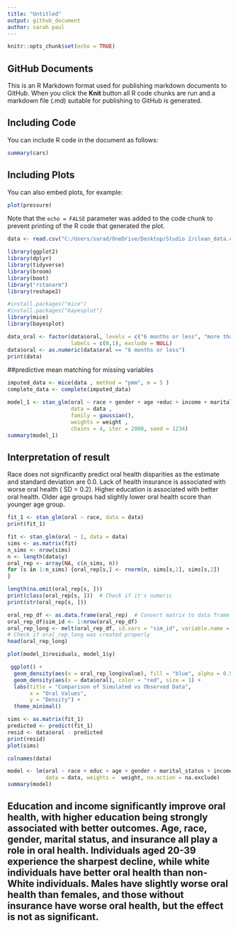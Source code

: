 ```yaml
---
title: "Untitled"
output: github_document
author: sarah paul
---
```


```r
knitr::opts_chunk$set(echo = TRUE)
```

## GitHub Documents

This is an R Markdown format used for publishing markdown documents to GitHub. When you click the **Knit** button all R code chunks are run and a markdown file (.md) suitable for publishing to GitHub is generated.

## Including Code

You can include R code in the document as follows:

```r
summary(cars)
```

## Including Plots

You can also embed plots, for example:

```r
plot(pressure)
```

Note that the `echo = FALSE` parameter was added to the code chunk to prevent printing of the R code that generated the plot.

```r
data <- read.csv("C:/Users/sarad/OneDrive/Desktop/Studio 2/clean_data.csv")
```

```r
library(ggplot2)
library(dplyr)
library(tidyverse)
library(broom)
library(boot)
library("rstanarm")
library(reshape2)

```

```r
#install.packages("mice")
#install.packages("bayesplot")
library(mice)
library(bayesplot)
```


```r
data_oral <- factor(data$oral, levels = c("6 months or less", "more than 6 months"),
                    labels = c(0,1), exclude = NULL)
data$oral <- as.numeric(data$oral == "6 months or less")
print(data)
```

##predictive mean matching for missing variables
```r
imputed_data <- mice(data , method = "pmm", m = 5 )
complete_data <- complete(imputed_data)
```

```r
model_1 <- stan_glm(oral ~ race + gender + age +educ + income + marital_status + insurance,
                    data = data , 
                    family = gaussian(),
                    weights = weight ,
                    chains = 4, iter = 2000, seed = 1234)
summary(model_1)
```

## Interpretation of result
Race does not significantly predict oral health disparities as the estimate and standard deviation are 0.0. Lack of health insurance is associated with worse oral health ( SD = 0.2). Higher education is associated with better oral health. Older age groups had slightly lower oral health score than younger age group.

```r
fit_1 <- stan_glm(oral ~ race, data = data)
print(fit_1)
```

```r
fit <- stan_glm(oral ~ 1, data = data)
sims <- as.matrix(fit)
n_sims <- nrow(sims)
n <- length(data$y)
oral_rep <- array(NA, c(n_sims, n))
for (s in 1:n_sims) {oral_rep[s,] <- rnorm(n, sims[s,1], sims[s,2])
}
```

```r
length(na.omit(oral_rep[s, ]))
print(class(oral_rep[s, ]))  # Check if it's numeric
print(str(oral_rep[s, ])) 
```


```r
oral_rep_df <- as.data.frame(oral_rep)  # Convert matrix to data frame
oral_rep_df$sim_id <- 1:nrow(oral_rep_df)
oral_rep_long <- melt(oral_rep_df, id.vars = "sim_id", variable.name = "Observation", value.name = "Simulated_Oral")
# Check if oral_rep_long was created properly
head(oral_rep_long)
```

```r
plot(model_1$residuals, model_1$y)
```



```r
 ggplot() +
  geom_density(aes(x = oral_rep_long$value), fill = "blue", alpha = 0.5) +
  geom_density(aes(x = data$oral), color = "red", size = 1) +
  labs(title = "Comparison of Simulated vs Observed Data",
       x = "Oral Values",
       y = "Density") +
  theme_minimal()
```


```r
sims <- as.matrix(fit_1)
predicted <- predict(fit_1)
resid <- data$oral - predicted
print(resid)
plot(sims)
```



```r
colnames(data)
```


```r
model <- lm(oral ~ race + educ + age + gender + marital_status + income + insurance, 
            data = data, weights =  weight, na.action = na.exclude)
summary(model)
```
## Education and income significantly improve oral health, with higher education being strongly associated with better outcomes. Age, race, gender, marital status, and insurance all play a role in oral health. Individuals aged 20-39 experience the sharpest decline, while white individuals have better oral health than non-White individuals. Males have slightly worse oral health than females, and those without insurance have worse oral health, but the effect is not as significant.





